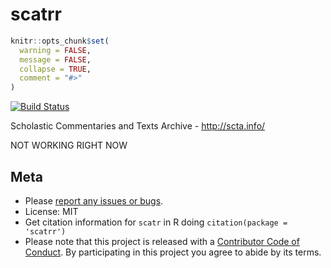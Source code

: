 scatrr
======

```r
knitr::opts_chunk$set(
  warning = FALSE,
  message = FALSE,
  collapse = TRUE,
  comment = "#>"
)
```

[![Build Status](https://travis-ci.org/ropenscilabs/scatrr.svg?branch=master)](https://travis-ci.org/ropenscilabs/scatrr)

Scholastic Commentaries and Texts Archive - <http://scta.info/>

NOT WORKING RIGHT NOW

## Meta

* Please [report any issues or bugs](https://github.com/ropenscilabs/scatrr/issues).
* License: MIT
* Get citation information for `scatr` in R doing `citation(package = 'scatrr')`
* Please note that this project is released with a [Contributor Code of Conduct](CONDUCT.md). By participating in this project you agree to abide by its terms.
